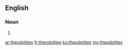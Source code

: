==English==

===Noun===
{{head|en|plural}}

# {{plural of|theodolite|lang=en|nocat=1}}

[[ar:theodolites]]
[[fr:theodolites]]
[[ku:theodolites]]
[[my:theodolites]]